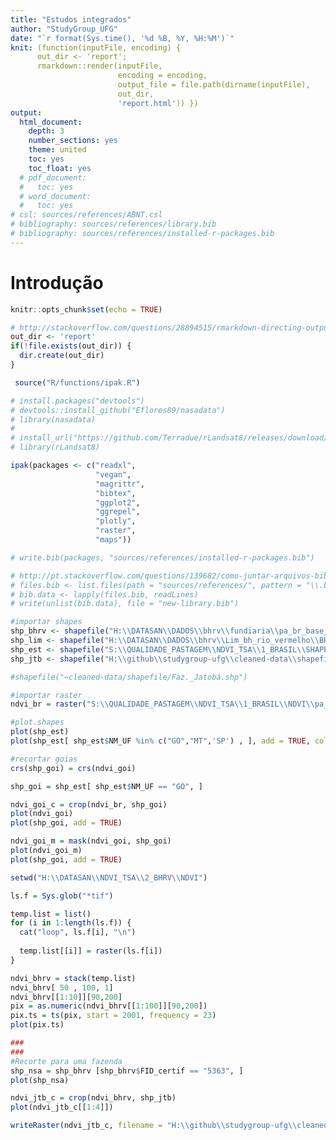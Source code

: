 ```yaml
---
title: "Estudos integrados"
author: "StudyGroup_UFG"
date: "`r format(Sys.time(), '%d %B, %Y, %H:%M')`"
knit: (function(inputFile, encoding) {
      out_dir <- 'report';
      rmarkdown::render(inputFile,
                        encoding = encoding,
                        output_file = file.path(dirname(inputFile),
                        out_dir,
                        'report.html')) })
output:
  html_document:
    depth: 3
    number_sections: yes
    theme: united
    toc: yes
    toc_float: yes
  # pdf_document:
  #   toc: yes
  # word_document:
  #   toc: yes
# csl: sources/references/ABNT.csl
# bibliography: sources/references/library.bib
# bibliography: sources/references/installed-r-packages.bib
---
```




# Introdução

```r
knitr::opts_chunk$set(echo = TRUE)
```


```r
# http://stackoverflow.com/questions/28894515/rmarkdown-directing-output-file-into-a-directory
out_dir <- 'report'
if(!file.exists(out_dir)) {
  dir.create(out_dir)
}
```


```r
 source("R/functions/ipak.R")

# install.packages("devtools")
# devtools::install_github("Eflores89/nasadata")
# library(nasadata)
# 
# install_url("https://github.com/Terradue/rLandsat8/releases/download/v0.1-SNAPSHOT/rLandsat8_0.1.0.tar.gz")
# library(rLandsat8)

ipak(packages <- c("readxl",
                   "vegan",
                   "magrittr",
                   "bibtex",
                   "ggplot2",
                   "ggrepel",
                   "plotly",
                   "raster",
                   "maps"))

# write.bib(packages, "sources/references/installed-r-packages.bib")

# http://pt.stackoverflow.com/questions/139682/como-juntar-arquivos-bibtex-no-r
# files.bib <- list.files(path = "sources/references/", pattern = "\\.bib")
# bib.data <- lapply(files.bib, readLines)
# write(unlist(bib.data), file = "new-library.bib")

```



```r
#importar shapes
shp_bhrv <- shapefile("H:\\DATASAN\\DADOS\\bhrv\\fundiaria\\pa_br_base_fundiaria_BHRV_2016_incra.shp")
shp_lim <- shapefile("H:\\DATASAN\\DADOS\\bhrv\\Lim_bh_rio_vermelho\\BH_Rio_Vermelho.shp")
shp_est <- shapefile("S:\\QUALIDADE_PASTAGEM\\NDVI_TSA\\1_BRASIL\\SHAPEFILE\\LIMITE_ESTADOS\\pa_br_estados_250_2013_ibge.shp")
shp_jtb <- shapefile("H:\\github\\studygroup-ufg\\cleaned-data\\shapefile\\Faz._Jatobá.shp")

#shapefile("~cleaned-data/shapefile/Faz._Jatobá.shp")

```


```r
#importar raster
ndvi_br = raster("S:\\QUALIDADE_PASTAGEM\\NDVI_TSA\\1_BRASIL\\NDVI\\pa_br_ndvi_250_2001001_lapig.tif")
```



```r
#plot.shapes
plot(shp_est)
plot(shp_est[ shp_est$NM_UF %in% c("GO","MT",'SP') , ], add = TRUE, col = c("green", 'blue', 'red'))
```



```r
#recortar goias
crs(shp_goi) = crs(ndvi_goi)

shp_goi = shp_est[ shp_est$NM_UF == "GO", ]

ndvi_goi_c = crop(ndvi_br, shp_goi)
plot(ndvi_goi)
plot(shp_goi, add = TRUE)

ndvi_goi_m = mask(ndvi_goi, shp_goi)
plot(ndvi_goi_m)
plot(shp_goi, add = TRUE)
```


```r
setwd("H:\\DATASAN\\NDVI_TSA\\2_BHRV\\NDVI")

ls.f = Sys.glob("*tif")

temp.list = list()
for (i in 1:length(ls.f)) {
  cat("loop", ls.f[i], "\n")
  
  temp.list[[i]] = raster(ls.f[i])
}

ndvi_bhrv = stack(temp.list)
ndvi_bhrv[ 50 , 100, 1]
ndvi_bhrv[[1:10]][90,200]
pix = as.numeric(ndvi_bhrv[[1:100]][90,200])
pix.ts = ts(pix, start = 2001, frequency = 23)
plot(pix.ts)

###
###
#Recorte para uma fazenda
shp_nsa = shp_bhrv [shp_bhrv$FID_certif == "5363", ]
plot(shp_nsa)

ndvi_jtb_c = crop(ndvi_bhrv, shp_jtb)
plot(ndvi_jtb_c[[1:4]])

writeRaster(ndvi_jtb_c, filename = "H:\\github\\studygroup-ufg\\cleaned-data\\raster\\NDVI_Faz_Jatoba_2001_2016.tif")

```

